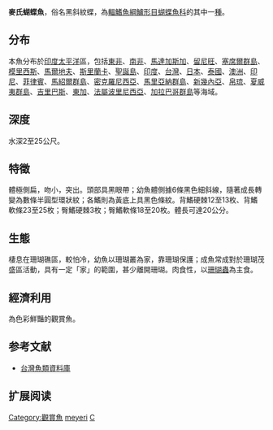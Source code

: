 {{Speciesbox
| name = 麥氏蝴蝶魚
| image = XRF-Chaetodon meyeri.png
| status = LC
| status_system = IUCN3.1
| genus = Chaetodon
| species = meyeri
| authority = Bloch & Schneider, 1801
| synonyms = *''Holacanthus flavoniger''<br /><small>Lacepède, 1802</small>
}}
'''麥氏蝴蝶魚'''，俗名黑斜紋蝶，為[[輻鰭魚綱|輻鰭魚綱]][[鱸形目|鱸形目]][[蝴蝶魚科|蝴蝶魚科]]的其中一[[種|種]]。

==分布==
本魚分布於[[印度|印度]][[太平洋|太平洋]]區，包括[[東非|東非]]、[[南非|南非]]、[[馬達加斯加|馬達加斯加]]、[[留尼旺|留尼旺]]、[[塞席爾群島|塞席爾群島]]、[[模里西斯|模里西斯]]、[[馬爾地夫|馬爾地夫]]、[[斯里蘭卡|斯里蘭卡]]、[[聖誕島|聖誕島]]、[[印度|印度]]、[[台灣|台灣]]、[[日本|日本]]、[[泰國|泰國]]、[[澳洲|澳洲]]、[[印尼|印尼]]、[[菲律賓|菲律賓]]、[[馬紹爾群島|馬紹爾群島]]、[[密克羅尼西亞|密克羅尼西亞]]、[[馬里亞納群島|馬里亞納群島]]、[[新幾內亞|新幾內亞]]、[[帛琉|帛琉]]、[[夏威夷群島|夏威夷群島]]、[[吉里巴斯|吉里巴斯]]、[[東加|東加]]、[[法屬波里尼西亞|法屬波里尼西亞]]、[[加拉巴哥群島|加拉巴哥群島]]等海域。

==深度==
水深2至25公尺。

==特徵==
體極側扁，吻小，突出。頭部具黑眼帶；幼魚體側據6條黑色細斜線，隨著成長轉變為數條半圓型環狀紋；各鰭則為黃底上具黑色條紋。背鰭硬棘12至13枚、背鰭軟條23至25枚；臀鰭硬棘3枚；臀鰭軟條18至20枚。體長可達20公分。

==生態==
棲息在珊瑚礁區，較怕冷，幼魚以珊瑚叢為家，靠珊瑚保護；成魚常成對於珊瑚茂盛區活動，具有一定「家」的範圍，甚少離開珊瑚。肉食性，以[[珊瑚蟲|珊瑚蟲]]為主食。

==經濟利用==
為色彩鮮豔的觀賞魚。

==参考文献==
*[http://fishdb.sinica.edu.tw/ 台灣魚類資料庫]{{Wayback|url=http://fishdb.sinica.edu.tw/ |date=20160304193340 }}
{{commons category|Chaetodon meyeri}}

== 扩展阅读 ==
{{refbegin}}
{{wikispecies-inline|Chaetodon meyeri|麥氏蝴蝶魚}}
{{refend}}
{{Taxonbar|from=Q2633026}}

[[Category:觀賞魚|Category:觀賞魚]]
[[Category:蝴蝶魚屬|meyeri]]
[[Category:1801年描述的魚類|C]]